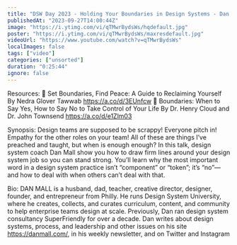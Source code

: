 ```yaml
---
title: "DSW Day 2023 - Holding Your Boundaries in Design Systems - Dan Mall"
publishedAt: "2023-09-27T14:00:44Z"
image: "https://i.ytimg.com/vi/qTMwrBydsWs/hqdefault.jpg"
poster: "https://i.ytimg.com/vi/qTMwrBydsWs/maxresdefault.jpg"
videoUrl: "https://www.youtube.com/watch?v=qTMwrBydsWs"
localImages: false
tags: ["video"]
categories: ["unsorted"]
duration: "0:25:44"
ignore: false
---
```

Resources:
📖 Set Boundaries, Find Peace: A Guide to Reclaiming Yourself By Nedra Glover Tawwab https://a.co/d/3EUnfcw
📖 Boundaries: When to Say Yes, How to Say No to Take Control of Your Life By Dr. Henry Cloud and Dr. John Townsend https://a.co/d/e1Zlm03

Synopsis: 
Design teams are supposed to be scrappy! Everyone pitch in! Empathy for the other roles on your team! All of these are things I’ve preached and taught, but when is enough enough? In this talk, design system coach Dan Mall show you how to draw firm lines around your design system job so you can stand strong. You’ll learn why the most important word in a design system practice isn’t “component” or “token”; it’s “no”—and how to deal with when others can’t deal with that.

Bio:
DAN MALL is a husband, dad, teacher, creative director, designer, founder, and entrepreneur from Philly. He runs Design System University, where he creates, collects, and curates curriculum, content, and community to help enterprise teams design at scale. Previously, Dan ran design system consultancy SuperFriendly for over a decade. Dan writes about design systems, process, and leadership and other issues on his site https://danmall.com/, in his weekly newsletter, and on Twitter and Instagram
